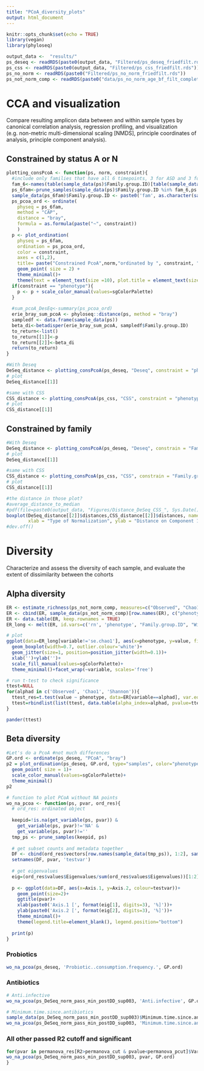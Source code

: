 ```yaml
---
title: "PCoA_diversity_plots"
output: html_document
---
```


```r
knitr::opts_chunk$set(echo = TRUE)
library(vegan)
library(phyloseq)
```


```r
output_data <-  "results/"
ps_deseq <- readRDS(paste0(output_data, "Filtered/ps_deseq_friedfilt.rds"))
ps_css <- readRDS(paste0(output_data, "Filtered/ps_css_friedfilt.rds"))
ps_no_norm <- readRDS(paste0("Filtered/ps_no_norm_friedfilt.rds"))
ps_not_norm_comp <- readRDS(paste0("data/ps_no_norm_age_bf_filt_complete_family.rds"))
```

# CCA and visualization
Compare resulting amplicon data between and within sample types by canonical correlation analysis, regression profiling, and visualization (e.g. non-metric multi-dimensional scaling [NMDS], principle coordinates of analysis, principle component analysis).

## Constrained by status A or N
```r
plotting_consPcoA <- function(ps, norm, constraint){
  #include only families that have all 6 timepoints, 3 for ASD and 3 for NT participants, for ease of visualization
  fam_6<-names(table(sample_data(ps)$Family.group.ID)[table(sample_data(ps)$Family.group.ID) == 6])
  ps_6fam<-prune_samples(sample_data(ps)$Family.group.ID %in% fam_6,ps )
  sample_data(ps_6fam)$Family.group.ID <- paste0('fam', as.character(sample_data(ps_6fam)$Family.group.ID))
  ps_pcoa_ord <- ordinate(
    physeq = ps_6fam, 
    method = "CAP", 
    distance = "bray",
    formula = as.formula(paste("~", constraint))
    )
  p <- plot_ordination(
    physeq = ps_6fam, 
    ordination = ps_pcoa_ord, 
    color = constraint, 
    axes = c(1,2),
    title= paste("Constrained PcoA",norm,"ordinated by ", constraint, " with all timepoints")) + 
    geom_point( size = 2) +
    theme_minimal()+
    theme(text = element_text(size =10), plot.title = element_text(size=10))
  if(constraint == "phenotype"){
    p <- p + scale_color_manual(values=sgColorPalette)
  }
  
  #sum_pcoA_DesEq<-summary(ps_pcoa_ord)
  erie_bray_sum_pcoA <- phyloseq::distance(ps, method = "bray")
  sampledf <- data.frame(sample_data(ps))
  beta_di<-betadisper(erie_bray_sum_pcoA, sampledf$Family.group.ID)
  to_return<-list()
  to_return[[1]]<-p
  to_return[[2]]<-beta_di
  return(to_return)
}

```

```r
#With Deseq
DeSeq_distance <- plotting_consPcoA(ps_deseq, "Deseq", constraint = "phenotype")
# plot
DeSeq_distance[[1]]

#same with CSS 
CSS_distance <- plotting_consPcoA(ps_css, "CSS", constraint = "phenotype")
# plot
CSS_distance[[1]]
```

## Constrained by family
```r

#With Deseq
DeSeq_distance <- plotting_consPcoA(ps_deseq, "Deseq", constrain = "Family.group.ID")
# plot
DeSeq_distance[[1]]

#same with CSS 
CSS_distance <- plotting_consPcoA(ps_css, "CSS", constrain = "Family.group.ID")
# plot
CSS_distance[[1]]

#the distance in those plot?
#average_distance_to_median
#pdf(file=paste0(output_data, "Figures/Distance_DeSeq_CSS_", Sys.Date(), ".pdf"))
boxplot(DeSeq_distance[[2]]$distances,CSS_distance[[2]]$distances, names=c("DeSeq", "CSS"), 
        xlab = "Type of Normalization", ylab = "Distance on Component 1 & 2", main ="Intragroup distance for each family")
#dev.off()

```

# Diversity
Characterize and assess the diversity of each sample, and evaluate the extent of dissimilarity between the cohorts

## Alpha diversity
```r
ER <- estimate_richness(ps_not_norm_comp, measures=c("Observed", "Chao1", "Shannon"))
ER <- cbind(ER, sample_data(ps_not_norm_comp)[row.names(ER), c("phenotype", "Family.group.ID", "Within.study.sampling.date")])
ER <- data.table(ER, keep.rownames = TRUE)
ER_long <- melt(ER, id.vars=c('rn', 'phenotype', "Family.group.ID", "Within.study.sampling.date"))

# plot
ggplot(data=ER_long[variable!='se.chao1'], aes(x=phenotype, y=value, fill=phenotype))+
  geom_boxplot(width=0.7, outlier.colour='white')+
  geom_jitter(size=1, position=position_jitter(width=0.1))+
  xlab('')+ylab('')+
  scale_fill_manual(values=sgColorPalette)+
  theme_minimal()+facet_wrap(~variable, scales='free')

# run t-test to check significance
ttest=NULL
for(alphad in c('Observed', 'Chao1', 'Shannon')){
  ttest_res=t.test(value ~ phenotype, data=ER[variable==alphad], var.equal=TRUE)
  ttest=rbindlist(list(ttest, data.table(alpha_index=alphad, pvalue=ttest_res$p.value)))
}

pander(ttest)
```

## Beta diversity
```r
#Let's do a PcoA #not much differences 
GP.ord <- ordinate(ps_deseq, "PCoA", "bray")
p2 = plot_ordination(ps_deseq, GP.ord, type="samples", color="phenotype") +
  geom_point( size = 1)+
  scale_color_manual(values=sgColorPalette)+
  theme_minimal()
p2
```

```r
# function to plot PCoA without NA points
wo_na_pcoa <- function(ps, pvar, ord_res){
  # ord_res: ordinated object
  
  keepid=!is.na(get_variable(ps, pvar)) &
    get_variable(ps, pvar)!='NA' &
    get_variable(ps, pvar)!=''
  tmp_ps <- prune_samples(keepid, ps)
  
  # get subset counts and metadata together
  DF <- cbind(ord_res$vectors[row.names(sample_data(tmp_ps)), 1:2], sample_data(tmp_ps)[, pvar])
  setnames(DF, pvar, 'testvar')
  
  # get eigenvalues
  eig=(ord_res$values$Eigenvalues/sum(ord_res$values$Eigenvalues))[1:2]*100
  
  p <- ggplot(data=DF, aes(x=Axis.1, y=Axis.2, colour=testvar))+
    geom_point(size=2)+
    ggtitle(pvar)+
    xlab(paste0('Axis.1 [', format(eig[1], digits=3), '%]'))+
    ylab(paste0('Axis.2 [', format(eig[2], digits=3), '%]'))+
    theme_minimal()+
    theme(legend.title=element_blank(), legend.position="bottom")
    
  print(p)
}
```

### Probiotics
```r
wo_na_pcoa(ps_deseq, 'Probiotic..consumption.frequency.', GP.ord)
```

### Antibiotics
```r
# Anti.infective
wo_na_pcoa(ps_DeSeq_norm_pass_min_postDD_sup003, 'Anti.infective', GP.ord)

# Minimum.time.since.antibiotics
sample_data(ps_DeSeq_norm_pass_min_postDD_sup003)$Minimum.time.since.antibiotics <- as.numeric(sample_data(ps_DeSeq_norm_pass_min_postDD_sup003)$Minimum.time.since.antibiotics)
wo_na_pcoa(ps_DeSeq_norm_pass_min_postDD_sup003, 'Minimum.time.since.antibiotics', GP.ord)

```

### All other passed R2 cutoff and significant
```r

for(pvar in permanova_res[R2>permanova_cut & pvalue<permanova_pcut]$Variable){
wo_na_pcoa(ps_DeSeq_norm_pass_min_postDD_sup003, pvar, GP.ord)
}

```

